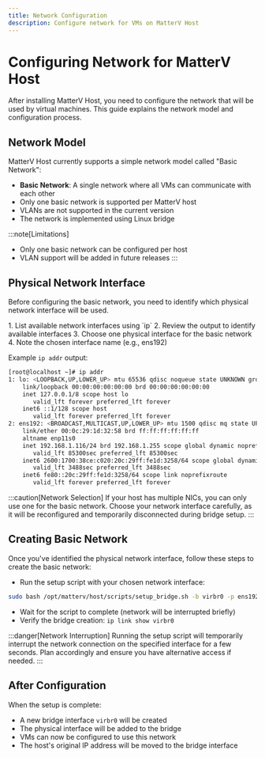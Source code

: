 ```yaml
---
title: Network Configuration
description: Configure network for VMs on MatterV Host
---
```



# Configuring Network for MatterV Host

After installing MatterV Host, you need to configure the network that will be used by virtual machines. This guide explains the network model and configuration process.

## Network Model

MatterV Host currently supports a simple network model called "Basic Network":

- **Basic Network**: A single network where all VMs can communicate with each other
- Only one basic network is supported per MatterV host
- VLANs are not supported in the current version
- The network is implemented using Linux bridge

:::note[Limitations]
- Only one basic network can be configured per host
- VLAN support will be added in future releases
:::

## Physical Network Interface

Before configuring the basic network, you need to identify which physical network interface will be used.

<Steps>
  1. List available network interfaces using `ip`
  2. Review the output to identify available interfaces
  3. Choose one physical interface for the basic network
  4. Note the chosen interface name (e.g., ens192)
</Steps>

Example `ip addr` output:
```bash
[root@localhost ~]# ip addr
1: lo: <LOOPBACK,UP,LOWER_UP> mtu 65536 qdisc noqueue state UNKNOWN group default qlen 1000
    link/loopback 00:00:00:00:00:00 brd 00:00:00:00:00:00
    inet 127.0.0.1/8 scope host lo
       valid_lft forever preferred_lft forever
    inet6 ::1/128 scope host
       valid_lft forever preferred_lft forever
2: ens192: <BROADCAST,MULTICAST,UP,LOWER_UP> mtu 1500 qdisc mq state UP group default qlen 1000
    link/ether 00:0c:29:1d:32:58 brd ff:ff:ff:ff:ff:ff
    altname enp11s0
    inet 192.168.1.116/24 brd 192.168.1.255 scope global dynamic noprefixroute ens192
       valid_lft 85300sec preferred_lft 85300sec
    inet6 2600:1700:38ce:c020:20c:29ff:fe1d:3258/64 scope global dynamic noprefixroute
       valid_lft 3488sec preferred_lft 3488sec
    inet6 fe80::20c:29ff:fe1d:3258/64 scope link noprefixroute
       valid_lft forever preferred_lft forever

```

:::caution[Network Selection]
If your host has multiple NICs, you can only use one for the basic network. Choose your network interface carefully, as it will be reconfigured and temporarily disconnected during bridge setup.
:::

## Creating Basic Network

Once you've identified the physical network interface, follow these steps to create the basic network:

- Run the setup script with your chosen network interface:
```bash
sudo bash /opt/matterv/host/scripts/setup_bridge.sh -b virbr0 -p ens192
```
- Wait for the script to complete (network will be interrupted briefly)
- Verify the bridge creation: `ip link show virbr0`

:::danger[Network Interruption]
Running the setup script will temporarily interrupt the network connection on the specified interface for a few seconds. Plan accordingly and ensure you have alternative access if needed.
:::

## After Configuration

When the setup is complete:
- A new bridge interface `virbr0` will be created
- The physical interface will be added to the bridge
- VMs can now be configured to use this network
- The host's original IP address will be moved to the bridge interface
